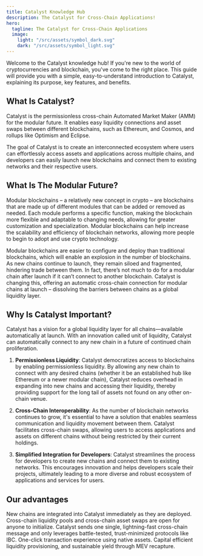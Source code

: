 ```yaml
---
title: Catalyst Knowledge Hub
description: The Catalyst for Cross-Chain Applications!
hero:
  tagline: The Catalyst for Cross-Chain Applications
  image:
    light: "/src/assets/symbol_dark.svg"
    dark: "/src/assets/symbol_light.svg"
---
```


Welcome to the Catalyst knowledge hub! If you're new to the world of cryptocurrencies and blockchain, you've come to the right place. This guide will provide you with a simple, easy-to-understand introduction to Catalyst, explaining its purpose, key features, and benefits.

## What Is Catalyst?

Catalyst is the permissionless cross-chain Automated Market Maker (AMM) for the modular future. It enables easy liquidity connections and asset swaps between different blockchains, such as Ethereum, and Cosmos, and rollups like Optimism and Eclipse.

The goal of Catalyst is to create an interconnected ecosystem where users can effortlessly access assets and applications across multiple chains, and developers can easily launch new blockchains and connect them to existing networks and their respective users.

## What Is The Modular Future?

Modular blockchains – a relatively new concept in crypto – are blockchains that are made up of different modules that can be added or removed as needed. Each module performs a specific function, making the blockchain more flexible and adaptable to changing needs, allowing for greater customization and specialization. Modular blockchains can help increase the scalability and efficiency of blockchain networks, allowing more people to begin to adopt and use crypto technology.

Modular blockchains are easier to configure and deploy than traditional blockchains, which will enable an explosion in the number of blockchains. As new chains continue to launch, they remain siloed and fragmented, hindering trade between them. In fact, there’s not much to do for a modular chain after launch if it can’t connect to another blockchain. Catalyst is changing this, offering an automatic cross-chain connection for modular chains at launch – dissolving the barriers between chains as a global liquidity layer.

## Why Is Catalyst Important?

Catalyst has a vision for a global liquidity layer for all chains—available automatically at launch. With an innovation called unit of liquidity, Catalyst can automatically connect to any new chain in a future of continued chain proliferation.

1. **Permissionless Liquidity**: Catalyst democratizes access to blockchains by enabling permissionless liquidity. By allowing any new chain to connect with any desired chains (whether it be an established hub like Ethereum or a newer modular chain), Catalyst reduces overhead in expanding into new chains and accessing their liquidity, thereby providing support for the long tail of assets not found on any other on-chain venue.

2. **Cross-Chain Interoperability**: As the number of blockchain networks continues to grow, it's essential to have a solution that enables seamless communication and liquidity movement between them. Catalyst facilitates cross-chain swaps, allowing users to access applications and assets on different chains without being restricted by their current holdings.

3. **Simplified Integration for Developers**: Catalyst streamlines the process for developers to create new chains and connect them to existing networks. This encourages innovation and helps developers scale their projects, ultimately leading to a more diverse and robust ecosystem of applications and services for users.


## Our advantages

<CardGrid stagger>
	<Card title="Permissionless" icon="mdi:lock-off-outline">
		New chains are integrated into Catalyst immediately as they are deployed. Cross-chain liquidity pools and cross-chain asset swaps are open for anyone to initialize.
	</Card>
	<Card title="Safe by Design" icon="mdi:safe">
		Catalyst sends one single, lightning-fast cross-chain message and only leverages battle-tested, trust-minimized protocols like IBC.
	</Card>
	<Card title="Simple and Sustainable" icon="mdi:recycle">
	One-click transaction experience using native assets. Capital efficient liquidity provisioning, and sustainable yield through MEV recapture.
	</Card>
</CardGrid>
